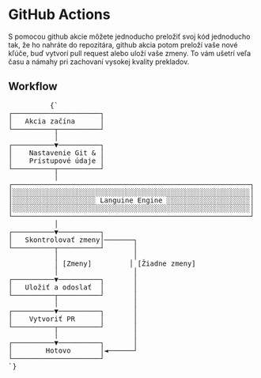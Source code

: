 # GitHub Actions

S pomocou github akcie môžete jednoducho preložiť svoj kód jednoducho tak, že ho nahráte do repozitára, github akcia potom preloží vaše nové kľúče, buď vytvorí pull request alebo uloží vaše zmeny.
To vám ušetrí veľa času a námahy pri zachovaní vysokej kvality prekladov.


## Workflow
<div className="flex flex-col items-center justify-center p-4 mt-10 h-[400px] sm:h-[500px] md:h-[650px]">
        <pre
          className="p-4 text-sm leading-5 scale-[0.5] sm:scale-[0.65] md:scale-90 transform-gpu"
          style={{
            fontFamily: "monospace",
            whiteSpace: "pre",
            textAlign: "left",
          }}
        >
          {`
┌─────────────────────┐
│   Akcia začína      │
└──────────┬──────────┘
           │
┌──────────▼──────────┐
│    Nastavenie Git & │
│    Prístupové údaje │
└──────────┬──────────┘
           │
┌─────────────────────────────────────────────────────────┐
│░░░░░░░░░░░░░░░░░░░░░░░░░░░░░░░░░░░░░░░░░░░░░░░░░░░░░░░░░│
│░░░░░░░░░░░░░░░░░░░░ Languine Engine ░░░░░░░░░░░░░░░░░░░░│
│░░░░░░░░░░░░░░░░░░░░░░░░░░░░░░░░░░░░░░░░░░░░░░░░░░░░░░░░░│
└─────────────────────────────────────────────────────────┘
           │
┌──────────▼──────────┐
│   Skontrolovať zmeny│───────┐
└──────────┬──────────┘       │
           │                  │
           │ [Zmeny]         │ [Žiadne zmeny]
           │                  │
┌──────────▼──────────┐       │
│   Uložiť a odoslať  │       │
└──────────┬──────────┘       │
           │                  │
┌──────────▼──────────┐       │
│    Vytvoriť PR      │       │
└──────────┬──────────┘       │
           │                  │
┌──────────▼──────────┐       │
│        Hotovo       │◄──────┘
└─────────────────────┘
`}
        </pre>
      </div>
